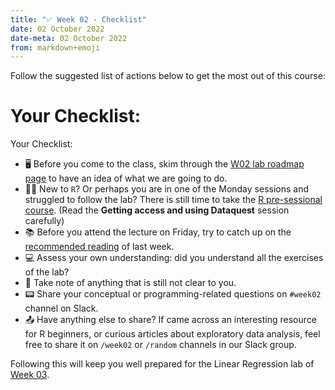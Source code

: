 ---
title: "✅ Week 02 - Checklist"
date: 02 October 2022
date-meta: 02 October 2022
from: markdown+emoji
---


Follow the suggested list of actions below to get the most out of this course:

# Your Checklist:

Your Checklist:

- 🖥️ Before you come to the class, skim through the [W02 lab roadmap page](https://lse-dsi.github.io/lse-ds202-course-notes/weeks/week02/lab.html) to have an idea of what we are going to do. 
- 👨‍💻 New to `R`? Or perhaps you are in one of the Monday sessions and struggled to follow the lab? There is still time to take the [R pre-sessional course](https://moodle.lse.ac.uk/course/view.php?id=8366). (Read the **Getting access and using Dataquest** session carefully)
- 📚 Before you attend the lecture on Friday, try to catch up on the [recommended reading](https://lse-dsi.github.io/lse-ds202-course-notes/weeks/week01/appendix.html) of last week.
- 💻 Assess your own understanding: did you understand all the exercises of the lab?
- 📝 Take note of anything that is still not clear to you.
- 📟 Share your conceptual or programming-related questions on `#week02` channel on Slack.
- 📤 Have anything else to share? If came across an interesting resource for R beginners, or curious articles about exploratory data analysis, feel free to share it on `/week02` or `/random` channels in our Slack group.

Following this will keep you well prepared for the Linear Regression lab of [Week 03](/weeks/week03.qmd).